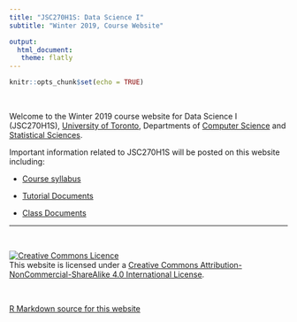 ```yaml
---
title: "JSC270H1S: Data Science I"
subtitle: "Winter 2019, Course Website"

output: 
  html_document:
   theme: flatly
---
```


```r
knitr::opts_chunk$set(echo = TRUE)
```

<br>

Welcome to the Winter 2019 course website for Data Science I (JSC270H1S), [University of Toronto](https://www.utoronto.ca), Departments of [Computer Science](http://web.cs.toronto.edu) and [Statistical Sciences](http://utstat.toronto.edu).  

Important information related to JSC270H1S will be posted on this website including:

 - [Course syllabus](syllabus.html)
 
 - [Tutorial Documents](tut_docs.html)
 
 - [Class Documents](class_docs.html) 
 
 ******
<br>

<a rel="license" href="http://creativecommons.org/licenses/by-nc-sa/4.0/"><img alt="Creative Commons Licence" style="border-width:0" src="https://i.creativecommons.org/l/by-nc-sa/4.0/88x31.png" /></a><br />This website is licensed under a <a rel="license" href="http://creativecommons.org/licenses/by-nc-sa/4.0/">Creative Commons Attribution-NonCommercial-ShareAlike 4.0 International License</a>.

<br>

<a href="https://github.com/JSC270/JSC270.github.io">R Markdown source for this website</a>


